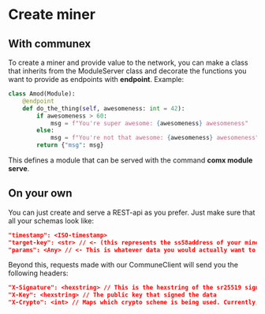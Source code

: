 # Create miner

## With communex

To create a miner and provide value to the network, you can make a class that inherits from the ModuleServer class
and decorate the functions you want to provide as endpoints with **endpoint**. Example:

```python
class Amod(Module):
    @endpoint
    def do_the_thing(self, awesomeness: int = 42):
        if awesomeness > 60:
            msg = f"You're super awesome: {awesomeness} awesomeness"
        else:
            msg = f"You're not that awesome: {awesomeness} awesomeness"
        return {"msg": msg}
```

This defines a module that can be served with the command **comx module serve**.

## On your own

You can just create and serve a REST-api as you prefer. Just make sure that all your schemas look like:
```json
"timestamp": <ISO-timestamp>
"target-key": <str> // <- (this represents the ss58address of your miner)
"params": <Any> // <- This is whatever data you would actually want to receive on your endpoint
```
Beyond this, requests made with our CommuneClient will send you the following headers:
```json
"X-Signature": <hexstring> // This is the hexstring of the sr25519 signature of the data described above
"X-Key": <hexstring> // The public key that signed the data
"X-Crypto": <int> // Maps which crypto scheme is being used. Currently, we only use sr25519

```
